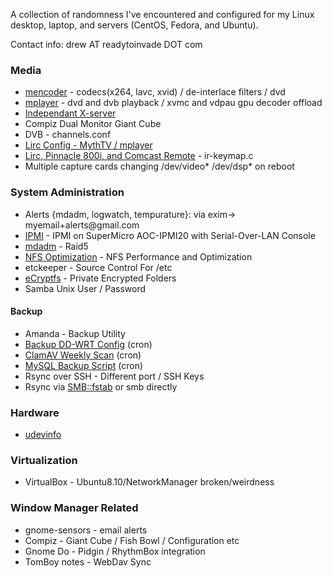 A collection of randomness I've encountered and configured for my Linux desktop, laptop, and servers (CentOS, Fedora, and Ubuntu).

Contact info: drew AT readytoinvade DOT com

===Media===
*[[mencoder]] - codecs(x264, lavc, xvid) / de-interlace filters / dvd
*[[mplayer]] - dvd and dvb playback / xvmc and vdpau gpu decoder offload
*[[Independant X-server]]
*Compiz Dual Monitor Giant Cube
*DVB - channels.conf
*[[Lirc Config - MythTV / mplayer]]
*[[Lirc, Pinnacle 800i, and Comcast Remote]] - ir-keymap.c
*Multiple capture cards changing /dev/video* /dev/dsp* on reboot


===System Administration===
*Alerts {mdadm, logwatch, tempurature}: via exim-> myemail+alerts@gmail.com
*[[IPMI]] - IPMI on SuperMicro AOC-IPMI20 with Serial-Over-LAN Console
*[[mdadm]] - Raid5
*[[NFS Optimization]] - NFS Performance and Optimization
*etckeeper - Source Control For /etc
*[[eCryptfs]] - Private Encrypted Folders
*Samba Unix User / Password

====Backup====
*Amanda - Backup Utility
*[[Backup DD-WRT Config]] (cron)
*[[ClamAV Weekly Scan]] (cron)
*[[MySQL Backup Script]] (cron)
*Rsync over SSH - Different port / SSH Keys
*Rsync via SMB::fstab or smb directly


===Hardware===
*[[udevinfo]]

===Virtualization===
*VirtualBox - Ubuntu8.10/NetworkManager broken/weirdness

===Window Manager Related===
*gnome-sensors - email alerts
*Compiz - Giant Cube / Fish Bowl / Configuration etc
*Gnome Do - Pidgin / RhythmBox integration
*TomBoy notes - WebDav Sync